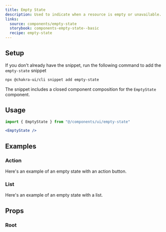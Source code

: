 ```yaml
---
title: Empty State
description: Used to indicate when a resource is empty or unavailable.
links:
  source: components/empty-state
  storybook: components-empty-state--basic
  recipe: empty-state
---
```


<ExampleTabs name="empty-state-basic" />

## Setup

If you don't already have the snippet, run the following command to add the
`empty-state` snippet

```sh
npx @chakra-ui/cli snippet add empty-state
```

The snippet includes a closed component composition for the `EmptyState`
component.

## Usage

```jsx
import { EmptyState } from "@/components/ui/empty-state"
```

```jsx
<EmptyState />
```

## Examples

### Action

Here's an example of an empty state with an action button.

<ExampleTabs name="empty-state-with-action" />

### List

Here's an example of an empty state with a list.

<ExampleTabs name="empty-state-with-list" />

## Props

### Root

<PropTable component="EmptyState" part="Root" />
